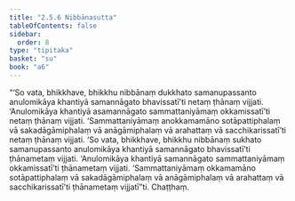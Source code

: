 ```yaml
---
title: "2.5.6 Nibbānasutta"
tableOfContents: false
sidebar:
  order: 8
type: "tipitaka"
basket: "su"
book: "a6"
---
```



<DynamicBreadcrumb />

<Division number="101" book="a6" bookNo="16" page="385">

<Paragraph number="725" book="a6">
“‘So vata, bhikkhave, bhikkhu nibbānaṃ dukkhato samanupassanto anulomikāya khantiyā samannāgato bhavissatī’ti netaṃ ṭhānaṃ vijjati. ‘Anulomikāya khantiyā asamannāgato sammattaniyāmaṃ okkamissatī’ti netaṃ ṭhānaṃ vijjati. ‘Sammattaniyāmaṃ anokkamamāno sotāpattiphalaṃ vā sakadāgāmiphalaṃ vā anāgāmiphalaṃ vā arahattaṃ vā sacchikarissatī’ti netaṃ ṭhānaṃ vijjati.
</Paragraph>

<Paragraph number="726" book="a6">
‘So vata, bhikkhave, bhikkhu nibbānaṃ sukhato samanupassanto anulomikāya khantiyā samannāgato bhavissatī’ti ṭhānametaṃ vijjati. ‘Anulomikāya khantiyā samannāgato sammattaniyāmaṃ okkamissatī’ti ṭhānametaṃ vijjati. ‘Sammattaniyāmaṃ okkamamāno sotāpattiphalaṃ vā sakadāgāmiphalaṃ vā anāgāmiphalaṃ vā arahattaṃ vā sacchikarissatī’ti ṭhānametaṃ vijjatī”ti.

</Paragraph>
</Division>

<Paragraph number="727" type="center" book="a6">
Chaṭṭhaṃ.
</Paragraph>